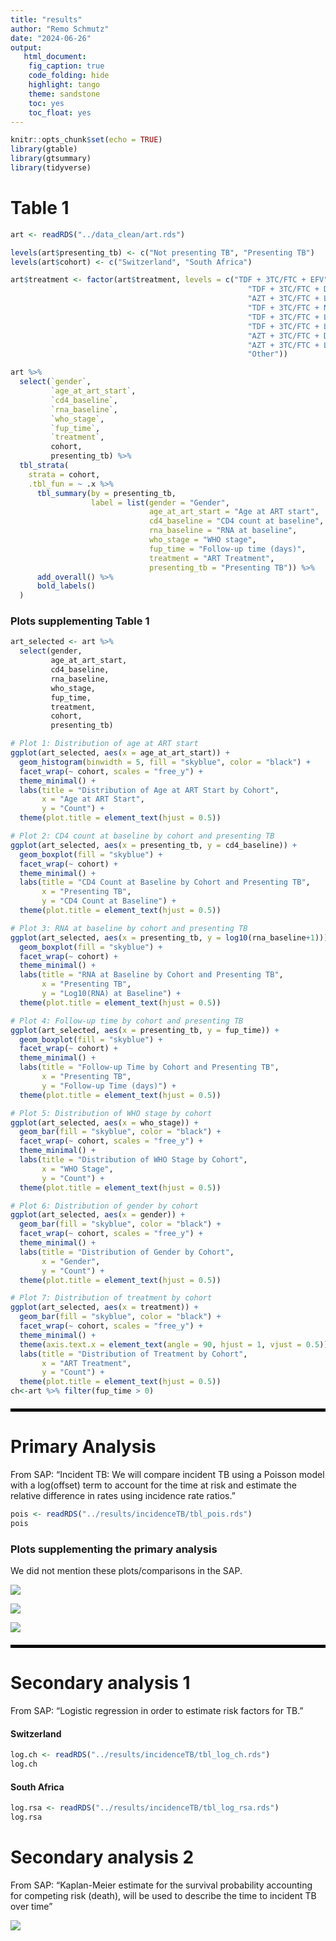 ```yaml
---
title: "results"
author: "Remo Schmutz"
date: "2024-06-26"
output:
   html_document: 
    fig_caption: true
    code_folding: hide
    highlight: tango
    theme: sandstone
    toc: yes
    toc_float: yes
---
```


```r
knitr::opts_chunk$set(echo = TRUE)
library(gtable)
library(gtsummary)
library(tidyverse)
```

# Table 1

```r
art <- readRDS("../data_clean/art.rds")

levels(art$presenting_tb) <- c("Not presenting TB", "Presenting TB")
levels(art$cohort) <- c("Switzerland", "South Africa")

art$treatment <- factor(art$treatment, levels = c("TDF + 3TC/FTC + EFV",
                                                     "TDF + 3TC/FTC + DTG",
                                                     "AZT + 3TC/FTC + LPV/r",
                                                     "TDF + 3TC/FTC + NVP",
                                                     "TDF + 3TC/FTC + LPV/r",
                                                     "TDF + 3TC/FTC + LPV/r or ATV/r or DTG",
                                                     "AZT + 3TC/FTC + DTG",
                                                     "AZT + 3TC/FTC + LPV/r or ATV/r or DTG",
                                                     "Other"))

art %>% 
  select(`gender`, 
         `age_at_art_start`, 
         `cd4_baseline`, 
         `rna_baseline`,
         `who_stage`,
         `fup_time`,
         `treatment`,
         cohort,
         presenting_tb) %>% 
  tbl_strata(
    strata = cohort,
    .tbl_fun = ~ .x %>%
      tbl_summary(by = presenting_tb,
                  label = list(gender = "Gender",
                               age_at_art_start = "Age at ART start",
                               cd4_baseline = "CD4 count at baseline",
                               rna_baseline = "RNA at baseline",
                               who_stage = "WHO stage",
                               fup_time = "Follow-up time (days)",
                               treatment = "ART Treatment",
                               presenting_tb = "Presenting TB")) %>%
      add_overall() %>%
      bold_labels() 
  )
```

### Plots supplementing Table 1

```r
art_selected <- art %>%
  select(gender, 
         age_at_art_start, 
         cd4_baseline, 
         rna_baseline,
         who_stage,
         fup_time,
         treatment,
         cohort,
         presenting_tb)

# Plot 1: Distribution of age at ART start
ggplot(art_selected, aes(x = age_at_art_start)) +
  geom_histogram(binwidth = 5, fill = "skyblue", color = "black") +
  facet_wrap(~ cohort, scales = "free_y") +
  theme_minimal() +
  labs(title = "Distribution of Age at ART Start by Cohort", 
       x = "Age at ART Start", 
       y = "Count") +
  theme(plot.title = element_text(hjust = 0.5))

# Plot 2: CD4 count at baseline by cohort and presenting TB
ggplot(art_selected, aes(x = presenting_tb, y = cd4_baseline)) +
  geom_boxplot(fill = "skyblue") +
  facet_wrap(~ cohort) +
  theme_minimal() +
  labs(title = "CD4 Count at Baseline by Cohort and Presenting TB", 
       x = "Presenting TB", 
       y = "CD4 Count at Baseline") +
  theme(plot.title = element_text(hjust = 0.5))

# Plot 3: RNA at baseline by cohort and presenting TB
ggplot(art_selected, aes(x = presenting_tb, y = log10(rna_baseline+1))) +
  geom_boxplot(fill = "skyblue") +
  facet_wrap(~ cohort) +
  theme_minimal() +
  labs(title = "RNA at Baseline by Cohort and Presenting TB", 
       x = "Presenting TB", 
       y = "Log10(RNA) at Baseline") +
  theme(plot.title = element_text(hjust = 0.5))

# Plot 4: Follow-up time by cohort and presenting TB
ggplot(art_selected, aes(x = presenting_tb, y = fup_time)) +
  geom_boxplot(fill = "skyblue") +
  facet_wrap(~ cohort) +
  theme_minimal() +
  labs(title = "Follow-up Time by Cohort and Presenting TB", 
       x = "Presenting TB", 
       y = "Follow-up Time (days)") +
  theme(plot.title = element_text(hjust = 0.5))

# Plot 5: Distribution of WHO stage by cohort
ggplot(art_selected, aes(x = who_stage)) +
  geom_bar(fill = "skyblue", color = "black") +
  facet_wrap(~ cohort, scales = "free_y") +
  theme_minimal() +
  labs(title = "Distribution of WHO Stage by Cohort", 
       x = "WHO Stage", 
       y = "Count") +
  theme(plot.title = element_text(hjust = 0.5))

# Plot 6: Distribution of gender by cohort
ggplot(art_selected, aes(x = gender)) +
  geom_bar(fill = "skyblue", color = "black") +
  facet_wrap(~ cohort, scales = "free_y") +
  theme_minimal() +
  labs(title = "Distribution of Gender by Cohort", 
       x = "Gender", 
       y = "Count") +
  theme(plot.title = element_text(hjust = 0.5))

# Plot 7: Distribution of treatment by cohort
ggplot(art_selected, aes(x = treatment)) +
  geom_bar(fill = "skyblue", color = "black") +
  facet_wrap(~ cohort, scales = "free_y") +
  theme_minimal() +
  theme(axis.text.x = element_text(angle = 90, hjust = 1, vjust = 0.5)) +
  labs(title = "Distribution of Treatment by Cohort", 
       x = "ART Treatment", 
       y = "Count") +
  theme(plot.title = element_text(hjust = 0.5))
ch<-art %>% filter(fup_time > 0)
```

<hr style="border: 2px solid #000; margin: 20px 0;">

# Primary Analysis

From SAP: "Incident TB: We will compare incident TB using a Poisson model with a log(offset) term to account for the time at risk and estimate the relative difference in rates using incidence rate ratios."

```r
pois <- readRDS("../results/incidenceTB/tbl_pois.rds")
pois
```

### Plots supplementing the primary analysis

We did not mention these plots/comparisons in the SAP.

![](images/pred_incidence.png)

![](images/bothGrouped.png)

![](images/irr_ref350.png)

<hr style="border: 2px solid #000; margin: 20px 0;">

# Secondary analysis 1

From SAP: "Logistic regression in order to estimate risk factors for TB."

#### Switzerland

```r
log.ch <- readRDS("../results/incidenceTB/tbl_log_ch.rds")
log.ch
```

#### South Africa

```r
log.rsa <- readRDS("../results/incidenceTB/tbl_log_rsa.rds")
log.rsa
```

# Secondary analysis 2

From SAP: "Kaplan-Meier estimate for the survival probability accounting for competing risk (death), will be used to describe the time to incident TB over time"

![](images/aj-01.png)
